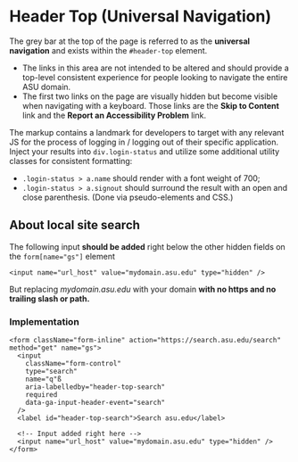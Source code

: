 
<Meta title="Organisms/Global Header/Docs/Header top" />

# Header Top (Universal Navigation)

The grey bar at the top of the page is referred to as the **universal navigation** and exists within the `#header-top` element.

- The links in this area are not intended to be altered and should provide a top-level consistent experience for people looking to navigate the entire ASU domain.
- The first two links on the page are visually hidden but become visible when navigating with a keyboard. Those links are the **Skip to Content** link and the **Report an Accessibility Problem** link.

The markup contains a landmark for developers to target with any relevant JS for the process of logging in / logging out of their specific application. Inject your results into `div.login-status` and utilize some additional utility classes for consistent formatting:

- `.login-status > a.name` should render with a font weight of 700;
- `.login-status > a.signout` should surround the result with an open and close parenthesis. (Done via pseudo-elements and CSS.)

## About local site search

The following input **should be added** right below the other hidden fields on the `form[name="gs"]` element

`<input name="url_host" value="mydomain.asu.edu" type="hidden" />`

But replacing _mydomain.asu.edu_ with your domain **with no https and no trailing slash or path.**

### Implementation

```
<form className="form-inline" action="https://search.asu.edu/search" method="get" name="gs">
  <input
    className="form-control"
    type="search"
    name="q"ß
    aria-labelledby="header-top-search"
    required
    data-ga-input-header-event="search"
  />
  <label id="header-top-search">Search asu.edu</label>

  <!-- Input added right here -->
  <input name="url_host" value="mydomain.asu.edu" type="hidden" />
</form>
```
